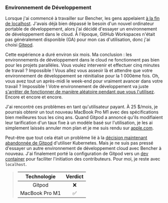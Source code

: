 ### Environnement de Développement

Lorsque j'ai commencé à travailler sur Bencher, les gens appelaient [à la fin de localhost][dx tips].
J'avais déjà bien dépassé le besoin d'un nouvel ordinateur portable de développement,
alors j'ai décidé d'essayer un environnement de développement dans le cloud.
À l'époque, GitHub Workspaces n'était pas généralement disponible (GA) pour mon cas d'utilisation,
donc j'ai choisi [Gitpod][gitpod].

Cette expérience a duré environ six mois.
Ma conclusion : les environnements de développement dans le cloud ne fonctionnent pas bien pour les projets parallèles.
Vous voulez intervenir et effectuer cinq minutes de travail ?
Impossible ! Vous allez vous asseoir là et attendre que votre environnement de développement se réinitialise pour la 1 000ème fois.
Oh, vous avez tout un après-midi le week-end pour vraiment avancer dans votre travail ?
Impossible ! Votre environnement de développement va juste [s'arrêter de fonctionner de manière aléatoire pendant que vous l'utilisez][github gitpod 9629]. Encore et encore et encore.

J'ai rencontré ces problèmes en tant qu'utilisateur payant.
À 25 $/mois, je pourrais obtenir un tout nouveau MacBook Pro M1 avec des spécifications bien meilleures tous les cinq ans.
Quand Gitpod a annoncé qu'ils modifiaient leur tarification d'un taux fixe à un modèle basé sur l'utilisation,
je les ai simplement laissés annuler mon plan et je me suis rendu sur [apple.com][apple].

Peut-être que tout cela était un problème lié à la [décision maintenant abandonnée de Gitpod][gitpod kubernetes] d'utiliser Kubernetes.
Mais je ne suis pas pressé d'essayer un autre environnement de développement cloud avec Bencher à nouveau.
J'ai finalement porté la configuration de Gitpod vers un [dev container][github bencher dev container]
pour faciliter l'initiation des contributeurs.
Pour moi, je reste avec `localhost`.

> |   Technologie   | Verdict |
> | :-------------: | :-----: |
> |     Gitpod      |    ❌    |
> | MacBook Pro M1  |    ✅    |

[dx tips]: https://dx.tips/the-end-of-localhost
[gitpod]: https://www.gitpod.io/
[github gitpod 9629]: https://github.com/gitpod-io/gitpod/issues/9629#issuecomment-1473986095
[apple]: https://www.apple.com
[gitpod kubernetes]: https://www.gitpod.io/blog/we-are-leaving-kubernetes
[github bencher dev container]: https://github.com/bencherdev/bencher/pkgs/container/bencher-dev-container